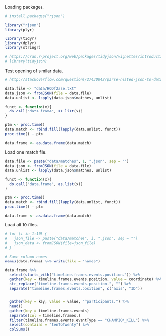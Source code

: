 Loading packages.
```r
# install.packages("rjson")

library("rjson")
library(plyr)

library(tidyr)
library(dplyr)
library(stringr)

# https://cran.r-project.org/web/packages/tidyjson/vignettes/introduction-to-tidyjson.html
# library(tidyjson)
```

Test opening of similar data.
```r
# http://stackoverflow.com/questions/27430042/parse-nested-json-to-data-frame-in-r

data.file <- "data/HQDf2ase.txt"
data.json <- fromJSON(file = data.file)
data.unlist <- lapply(data.json$matches, unlist)

funct <- function(x){
  do.call("data.frame", as.list(x))
}

ptm <- proc.time()
data.match <- rbind.fill(lapply(data.unlist, funct))
proc.time() - ptm

data.frame <- as.data.frame(data.match)
```

Load one match file.
```r
data.file <- paste("data/matches", 1, ".json", sep = "")
data.json <- fromJSON(file = data.file)
data.unlist <- lapply(data.json$matches, unlist)

funct <- function(x){
  do.call("data.frame", as.list(x))
}

ptm <- proc.time()
data.match <- rbind.fill(lapply(data.unlist, funct))
proc.time() - ptm

data.frame <- as.data.frame(data.match)
```

Load all 10 files.
```r
# for (i in 1:10) {
#   json_file <- paste("data/matches", i, ".json", sep = "")
# 	json_data <- fromJSON(file=json_file)
# }
```

```r
# Save column names
names(data.frame) %>% write(file = "names")
```

```r
data.frame %>% 
  select(starts_with("timeline.frames.events.position.")) %>%
  gather(key = timeline.frames.events.position, value = coordinate) %>%
  str_replace("timeline.frames.events.position.", "") %>%
  separate("timeline.frames.events.position", c("axis", "ID"))


  gather(key = key, value = value, "^participants.") %>%
  head()
  gather(key = timeline.frames.events)
  separate(col = timeline.frames.)
  filter(timeline.frames.events.eventType == "CHAMPION_KILL") %>%
  select(contains = "tenToTwenty") %>%
  colSums()
```